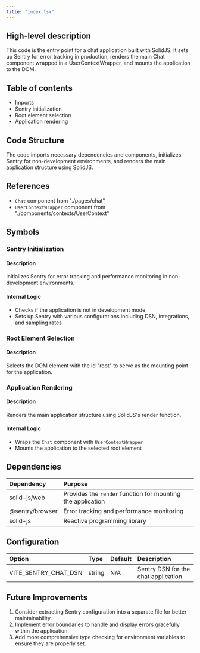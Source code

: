 ```yaml
---
title: "index.tsx"
---
```


## High-level description
This code is the entry point for a chat application built with SolidJS. It sets up Sentry for error tracking in production, renders the main Chat component wrapped in a UserContextWrapper, and mounts the application to the DOM.

## Table of contents
- Imports
- Sentry initialization
- Root element selection
- Application rendering

## Code Structure
The code imports necessary dependencies and components, initializes Sentry for non-development environments, and renders the main application structure using SolidJS.

## References
- `Chat` component from "./pages/chat"
- `UserContextWrapper` component from "./components/contexts/UserContext"

## Symbols

### Sentry Initialization
#### Description
Initializes Sentry for error tracking and performance monitoring in non-development environments.

#### Internal Logic
- Checks if the application is not in development mode
- Sets up Sentry with various configurations including DSN, integrations, and sampling rates

### Root Element Selection
#### Description
Selects the DOM element with the id "root" to serve as the mounting point for the application.

### Application Rendering
#### Description
Renders the main application structure using SolidJS's render function.

#### Internal Logic
- Wraps the `Chat` component with `UserContextWrapper`
- Mounts the application to the selected root element

## Dependencies
| Dependency | Purpose |
|:-----------|:--------|
| solid-js/web | Provides the `render` function for mounting the application |
| @sentry/browser | Error tracking and performance monitoring |
| solid-js | Reactive programming library |

## Configuration
| Option | Type | Default | Description |
|:-------|:-----|:--------|:------------|
| VITE_SENTRY_CHAT_DSN | string | N/A | Sentry DSN for the chat application |

## Future Improvements
1. Consider extracting Sentry configuration into a separate file for better maintainability.
2. Implement error boundaries to handle and display errors gracefully within the application.
3. Add more comprehensive type checking for environment variables to ensure they are properly set.